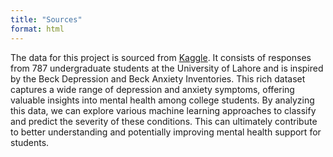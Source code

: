 ```yaml
---
title: "Sources"
format: html
---
```

The data for this project is sourced from [Kaggle](https://www.kaggle.com/datasets/shahzadahmad0402/depression-and-anxiety-data/data). It consists of responses from 787 undergraduate students at the University of Lahore and is inspired by the Beck Depression and Beck Anxiety Inventories. This rich dataset captures a wide range of depression and anxiety symptoms, offering valuable insights into mental health among college students. By analyzing this data, we can explore various machine learning approaches to classify and predict the severity of these conditions. This can ultimately contribute to better understanding and potentially improving mental health support for students.

